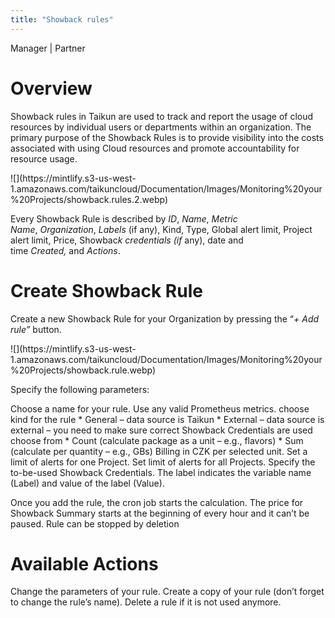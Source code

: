 ```yaml
---
title: "Showback rules"
---
```


<Icon icon="user-tie" iconType="solid" /> Manager | <Icon icon="handshake" iconType="solid" /> Partner

# Overview

Showback rules in Taikun are used to track and report the usage of cloud resources by individual users or departments within an organization. The primary purpose of the Showback Rules is to provide visibility into the costs associated with using Cloud resources and promote accountability for resource usage.

<Frame caption="Showback Rules">
  ![](https://mintlify.s3-us-west-1.amazonaws.com/taikuncloud/Documentation/Images/Monitoring%20your%20Projects/showback.rules.2.webp)
</Frame>

Every Showback Rule is described by *ID*, *Name*, *Metric Name*, *Organization*, *Labels* (if any), Kind, Type, Global alert limit, Project alert limit, Price, Showbac*k credentials (if* any), date and time *Created,* and *Actions*.

# Create Showback Rule

Create a new Showback Rule for your Organization by pressing the “*+ Add rule”* button.

<Frame caption="Add Showback Rule">
  ![](https://mintlify.s3-us-west-1.amazonaws.com/taikuncloud/Documentation/Images/Monitoring%20your%20Projects/showback.rule.webp)
</Frame>

Specify the following parameters:

<AccordionGroup>
  <Accordion title="Name">
    Choose a name for your rule.
  </Accordion>

  <Accordion title="Metric Name">
    Use any valid Prometheus metrics.
  </Accordion>
  <Accordion title="Kind">
    choose kind for the rule
     * General – data source is Taikun
     * External – data source is external – you need to make sure correct Showback Credentials are used
  </Accordion>
  <Accordion title="Type">
    choose from
     * Count (calculate package as a unit – e.g., flavors)
     * Sum (calculate per quantity – e.g., GBs)
  </Accordion>
  <Accordion title="Price">
    Billing in CZK per selected unit.
  </Accordion>
  <Accordion title="Project Alert Limit">
    Set a limit of alerts for one Project.
  </Accordion>
  <Accordion title="Global Alert Limit">
     Set limit of alerts for all Projects.
  </Accordion>
  <Accordion title="Showback Credentials">
    Specify the to-be-used Showback Credentials.
  </Accordion>
  <Accordion title="Labels">
    The label indicates the variable name (Label) and value of the label (Value).
  </Accordion>
</AccordionGroup>

<Note>Once you add the rule, the cron job starts the calculation. The price for Showback Summary starts at the beginning of every hour and it can’t be paused. Rule can be stopped by deletion</Note>

# Available Actions
<AccordionGroup>
  <Accordion title="Edit Showback Rule">
    Change the parameters of your rule.
  </Accordion>
  
  <Accordion title="Copy Showback Rule">
    Create a copy of your rule (don’t forget to change the rule’s name).
  </Accordion>
  
  <Accordion title="Delete Rule">
    Delete a rule if it is not used anymore.
  </Accordion>
</AccordionGroup>
